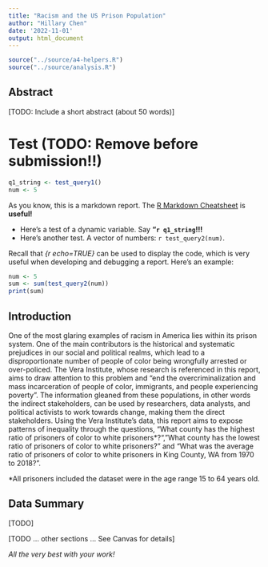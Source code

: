 ```yaml
---
title: "Racism and the US Prison Population"
author: "Hillary Chen"
date: '2022-11-01'
output: html_document
---
```


```r
source("../source/a4-helpers.R")
source("../source/analysis.R")
```

## Abstract 
[TODO: Include a short abstract (about 50 words)]

# Test (TODO: Remove before submission!!)
```r
q1_string <- test_query1()
num <- 5
```
As you know, this is a markdown report. The [R Markdown Cheatsheet](https://www.rstudio.com/wp-content/uploads/2015/02/rmarkdown-cheatsheet.pdf) is **useful!**

* Here's a test of a dynamic variable. Say **"`r q1_string`!!!** 
* Here's another test. A vector
of numbers: `r test_query2(num)`.

Recall that _{r echo=TRUE}_ can be used to display the code, 
which is very useful when developing and debugging a report. Here's an example: 

```r
num <- 5
sum <- sum(test_query2(num))
print(sum)
```

## Introduction 
One of the most glaring examples of racism in America lies within its prison system. One of the main contributors is the historical and systematic prejudices in our social and political realms, which lead to a disproportionate number of people of color being wrongfully arrested or over-policed. The Vera Institute, whose research is referenced in this report, aims to draw attention to this problem and "end the overcriminalization and mass incarceration of people of color, immigrants, and people experiencing poverty". The information gleaned from these populations, in other words the indirect stakeholders, can be used by researchers, data analysts, and political activists to work towards change, making them the direct stakeholders. Using the Vera Institute's data, this report aims to expose patterns of inequality through the questions, "What county has the highest ratio of prisoners of color to white prisoners*?", "What county has the lowest ratio of prisoners of color to white prisoners?" and "What was the average ratio of prisoners of color to white prisoners in King County, WA from 1970 to 2018?". 

*All prisoners included the dataset were in the age range 15 to 64 years old.

## Data Summary 
[TODO]

[TODO ... other sections ... See Canvas for details]

_All the very best with your work!_

